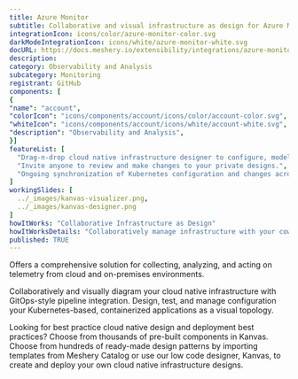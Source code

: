 ```yaml
---
title: Azure Monitor
subtitle: Collaborative and visual infrastructure as design for Azure Monitor
integrationIcon: icons/color/azure-monitor-color.svg
darkModeIntegrationIcon: icons/white/azure-monitor-white.svg
docURL: https://docs.meshery.io/extensibility/integrations/azure-monitor
description: 
category: Observability and Analysis
subcategory: Monitoring
registrant: GitHub
components: [
{
"name": "account",
"colorIcon": "icons/components/account/icons/color/account-color.svg",
"whiteIcon": "icons/components/account/icons/white/account-white.svg",
"description": "Observability and Analysis",
}]
featureList: [
  "Drag-n-drop cloud native infrastructure designer to configure, model, and deploy your workloads.",
  "Invite anyone to review and make changes to your private designs.",
  "Ongoing synchronization of Kubernetes configuration and changes across any number of clusters."
]
workingSlides: [
  ../_images/kanvas-visualizer.png,
  ../_images/kanvas-designer.png
]
howItWorks: "Collaborative Infrastructure as Design"
howItWorksDetails: "Collaboratively manage infrastructure with your coworkers synchronously sharing the same designs."
published: TRUE
---
```

<p>
Offers a comprehensive solution for collecting, analyzing, and acting on telemetry from cloud and on-premises environments.
</p>
<p>
    Collaboratively and visually diagram your cloud native infrastructure with GitOps-style pipeline integration. Design, test, and manage configuration your Kubernetes-based, containerized applications as a visual topology.
</p>
<p>
    Looking for best practice cloud native design and deployment best practices? Choose from thousands of pre-built components in Kanvas. Choose from hundreds of ready-made design patterns by importing templates from Meshery Catalog or use our low code designer, Kanvas, to create and deploy your own cloud native infrastructure designs.
</p>
